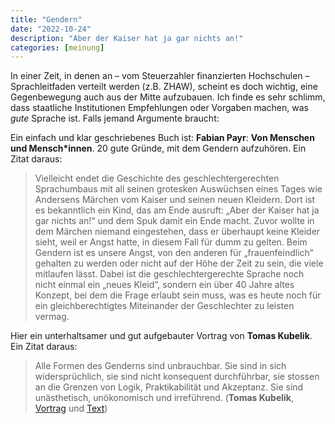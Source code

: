 ```yaml
---
title: "Gendern"
date: "2022-10-24"
description: "Aber der Kaiser hat ja gar nichts an!"
categories: [meinung]
---
```



In einer Zeit, in denen an -- vom Steuerzahler finanzierten Hochschulen -- Sprachleitfaden verteilt werden (z.B. ZHAW), scheint es doch wichtig, eine Gegenbewegung auch aus der Mitte aufzubauen. Ich finde es sehr schlimm, dass staatliche Institutionen Empfehlungen oder Vorgaben machen, was *gute* Sprache ist. Falls jemand Argumente braucht:

Ein einfach und klar geschriebenes Buch ist: **Fabian Payr**: __Von Menschen und Mensch\*innen__. 20 gute Gründe, mit dem Gendern aufzuhören. Ein Zitat daraus:


> Vielleicht endet die Geschichte des geschlechtergerechten Sprachumbaus mit all seinen grotesken Auswüchsen eines Tages wie Andersens
> Märchen vom Kaiser und seinen neuen Kleidern. Dort ist es bekanntlich
> ein Kind, das am Ende ausruft: „Aber der Kaiser hat ja gar nichts an!“
> und dem Spuk damit ein Ende macht. Zuvor wollte in dem Märchen
> niemand eingestehen, dass er überhaupt keine Kleider sieht, weil er Angst
> hatte, in diesem Fall für dumm zu gelten. Beim Gendern ist es unsere
> Angst, von den anderen für „frauenfeindlich“ gehalten zu werden oder
> nicht auf der Höhe der Zeit zu sein, die viele mitlaufen lässt. Dabei ist die geschlechtergerechte Sprache noch nicht einmal ein „neues Kleid“, sondern ein über 40 Jahre altes Konzept, bei dem die Frage erlaubt sein
> muss, was es heute noch für ein gleichberechtigtes Miteinander der Geschlechter zu leisten vermag.

Hier ein unterhaltsamer und gut aufgebauter Vortrag von **Tomas Kubelik**. Ein Zitat daraus:

> Alle Formen des Genderns sind unbrauchbar.
> Sie sind in sich widersprüchlich, sie sind nicht konsequent durchführbar, sie stossen an die Grenzen von Logik, Praktikabilität und Akzeptanz. Sie sind unästhetisch, unökonomisch und irreführend. (**Tomas Kubelik**, [Vortrag](https://youtu.be/Ri-kVYDTEAk) und [Text](https://www.fazitmagazin.at/2014/04/das-missverstaendnis-vom-grammatikalischen-geschlecht/))


